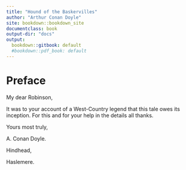 ```yaml
---
title: "Hound of the Baskervilles"
author: "Arthur Conan Doyle"
site: bookdown::bookdown_site
documentclass: book
output-dir: "docs"
output:
  bookdown::gitbook: default
  #bookdown::pdf_book: default
---
```


# Preface

My dear Robinson,


It was to your account of a West-Country legend that this tale owes its inception. For this and for your help in the details all thanks.



Yours most truly,        

A. Conan Doyle.    



Hindhead,

Haslemere.
